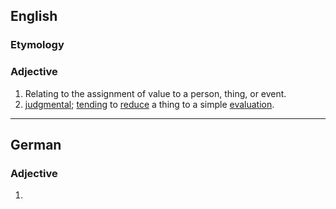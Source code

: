 {{also|évaluative}}
==English==

===Etymology===
{{suffix|en|evaluate|ive}}

===Adjective===
{{en-adj}}

# Relating to the assignment of value to a person, thing, or event.
# [[judgmental]]; [[tending]] to [[reduce]] a thing to a simple [[evaluation]].

----

==German==

===Adjective===
{{head|de|adjective form}}

# {{de-adj form of|evaluativ}}